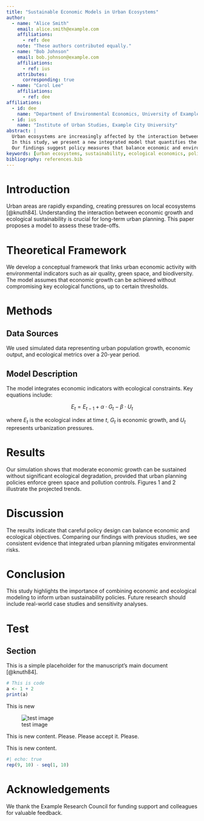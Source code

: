 ```yaml
---
title: "Sustainable Economic Models in Urban Ecosystems"
author:
  - name: "Alice Smith"
    email: alice.smith@example.com
    affiliations:
      - ref: dee
    note: "These authors contributed equally."
  - name: "Bob Johnson"
    email: bob.johnson@example.com
    affiliations:
      - ref: ius
    attributes:
      corresponding: true
  - name: "Carol Lee"
    affiliations:
      - ref: dee
affiliations:
  - id: dee
    name: "Department of Environmental Economics, University of Example"
  - id: ius
    name: "Institute of Urban Studies, Example City University"
abstract: |
  Urban ecosystems are increasingly affected by the interaction between economic growth and environmental sustainability.
  In this study, we present a new integrated model that quantifies the trade-offs between urban development and ecological preservation.
  Our findings suggest policy measures that balance economic and environmental objectives.
keywords: [urban ecosystems, sustainability, ecological economics, policy modeling]
bibliography: references.bib
---
```


# Introduction

Urban areas are rapidly expanding, creating pressures on local ecosystems [@knuth84]. Understanding the interaction between economic growth and ecological sustainability is crucial for long-term urban planning. This paper proposes a model to assess these trade-offs.

# Theoretical Framework

We develop a conceptual framework that links urban economic activity with environmental indicators such as air quality, green space, and biodiversity. The model assumes that economic growth can be achieved without compromising key ecological functions, up to certain thresholds.

# Methods

## Data Sources

We used simulated data representing urban population growth, economic output, and ecological metrics over a 20-year period.

## Model Description

The model integrates economic indicators with ecological constraints. Key equations include:

$$
E_t = E_{t-1} + \alpha \cdot G_t - \beta \cdot U_t
$$

where $E_t$ is the ecological index at time $t$, $G_t$ is economic growth, and $U_t$ represents urbanization pressures.

# Results

Our simulation shows that moderate economic growth can be sustained without significant ecological degradation, provided that urban planning policies enforce green space and pollution controls. Figures 1 and 2 illustrate the projected trends.

# Discussion

The results indicate that careful policy design can balance economic and ecological objectives. Comparing our findings with previous studies, we see consistent evidence that integrated urban planning mitigates environmental risks.

# Conclusion

This study highlights the importance of combining economic and ecological modeling to inform urban sustainability policies. Future research should include real-world case studies and sensitivity analyses.

# Test

## Section
This is a simple placeholder for the manuscript's main document [@knuth84].

```r
# This is code
a <- 1 + 2
print(a)
```

This is new 

![test image](imgs/test.png)

This is new content. Please. Please accept it. Please.

This is new content.

```r
#| echo: true
rep(9, 10) - seq(1, 10)
```

# Acknowledgements {.unnumbered}

We thank the Example Research Council for funding support and colleagues for valuable feedback.

